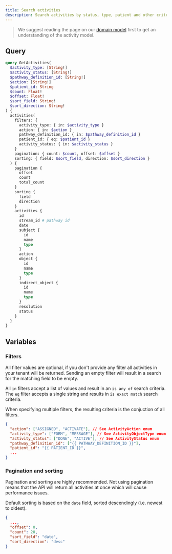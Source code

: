 ```yaml
---
title: Search activities
description: Search activities by status, type, patient and other criteria
---
```


> We suggest reading the page on our [domain model](/docs/getting-started/domain-model) first to get an understanding of the activity model.

## Query

```graphql
query GetActivities(
  $activity_type: [String!]
  $activity_status: [String!]
  $pathway_definition_id: [String!]
  $action: [String!]
  $patient_id: String
  $count: Float!
  $offset: Float!
  $sort_field: String!
  $sort_direction: String!
) {
  activities(
    filters: {
      activity_type: { in: $activity_type }
      action: { in: $action }
      pathway_definition_id: { in: $pathway_definition_id }
      patient_id: { eq: $patient_id }
      activity_status: { in: $activity_status }
    }
    pagination: { count: $count, offset: $offset }
    sorting: { field: $sort_field, direction: $sort_direction }
  ) {
    pagination {
      offset
      count
      total_count
    }
    sorting {
      field
      direction
    }
    activities {
      id
      stream_id # pathway id
      date
      subject {
        id
        name
        type
      }
      action
      object {
        id
        name
        type
      }
      indirect_object {
        id
        name
        type
      }
      resolution
      status
    }
  }
}
```

## Variables

### Filters

All filter values are optional, if you don't provide any filter all activities in your tenant will be returned.
Sending an empty filter will result in a search for the matching field to be empty.

All `in` filters accept a list of values and result in an `is any of` search criteria. The `eq` filter accepts a single string and results in `is exact match` search criteria.

When specifying multiple filters, the resulting criteria is the conjuction of all filters.

```json
{
  "action": ["ASSIGNED", "ACTIVATE"], // See ActivityAction enum
  "activity_type": ["FORM", "MESSAGE"], // See ActivityObjectType enum
  "activity_status": ["DONE", "ACTIVE"], // See ActivityStatus enum
  "pathway_definition_id": ["{{ PATHWAY_DEFINITION_ID }}"],
  "patient_id": "{{ PATIENT_ID }}",
  ...
}
```

### Pagination and sorting

Pagination and sorting are highly recommended. Not using pagination means that the API will return all activities at once which will cause performance issues.

Default sorting is based on the `date` field, sorted descendingly (i.e. newest to oldest).

```json
{
  ...,
  "offset": 0,
  "count": 20,
  "sort_field": "date",
  "sort_direction": "desc"
}
```
